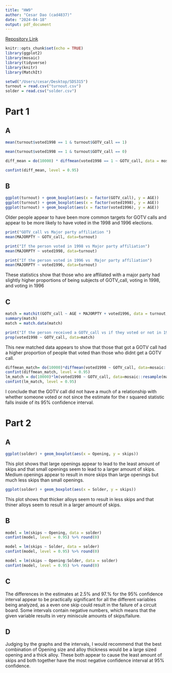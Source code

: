 ```yaml
---
title: "HW9"
author: "Cesar Dao (cad4837)"
date: "2024-04-18"
output: pdf_document
---
```

[Repository Link](https://github.com/cedaco/SDS315_HW9)

```r
knitr::opts_chunk$set(echo = TRUE)
library(ggplot2)
library(mosaic)
library(tidyverse)
library(knitr)
library(MatchIt)
```

```r
setwd("/Users/cesar/Desktop/SDS315")
turnout = read.csv("turnout.csv")
solder = read.csv("solder.csv")

```
# Part 1

## A
```r

mean(turnout$voted1998 == 1 & turnout$GOTV_call == 1)

mean(turnout$voted1998 == 1 & turnout$GOTV_call == 0)

diff_mean = do(10000) * diffmean(voted1998 == 1 ~ GOTV_call, data = mosaic::resample(turnout))

confint(diff_mean, level = 0.95)


```

## B
```r
ggplot(turnout) + geom_boxplot(aes(x = factor(GOTV_call), y = AGE)) 
ggplot(turnout) + geom_boxplot(aes(x = factor(voted1998), y = AGE)) 
ggplot(turnout) + geom_boxplot(aes(x = factor(voted1996), y = AGE)) 

```
Older people appear to have been more common targets for GOTV calls and appear to be more likely to have voted in the 1998 and 1996 elections.

```r
print("GOTV_call vs Major party affiliation ")
mean(MAJORPTY ~ GOTV_call, data=turnout)

print("If the person voted in 1998 vs Major party affiliation")
mean(MAJORPTY ~ voted1998, data=turnout)

print("If the person voted in 1996 vs  Major party affiliation")
mean(MAJORPTY ~ voted1996, data=turnout) 

```
These statistics show that those who are affiliated with a major party had slightly higher proportions of being subjects of GOTV_call, voting in 1998, and voting in 1996

## C
```r
match = matchit(GOTV_call ~ AGE + MAJORPTY + voted1996, data = turnout, ratio=5)
summary(match)
match = match.data(match)


```

```r
print("If the person received a GOTV_call vs if they voted or not in 1998")
prop(voted1998 ~ GOTV_call, data=match)
```

This new matched data appears to show that those that got a GOTV call had a higher proportion of people that voted than those who didnt get a GOTV call.

```r
diffmean_match= do(10000)*diffmean(voted1998 ~ GOTV_call, data=mosaic::resample(match))
confint(diffmean_match, level = 0.95)
lm_match = do(10000)*lm(voted1998 ~ GOTV_call, data=mosaic::resample(match))
confint(lm_match, level = 0.95)

```
I conclude that the GOTV call did not have a much of a relationship with whether someone voted or not since the estimate for the r squared statistic falls inside of its 95% confidence interval.

# Part 2

## A
```r
ggplot(solder) + geom_boxplot(aes(x = Opening, y = skips))
```
This plot shows that large openings appear to lead to the least amount of skips and that small openings seem to lead to a larger amount of skips. Medium openings appear to result in more skips than large openings but much less skips than small openings.

```r
ggplot(solder) + geom_boxplot(aes(x = Solder, y = skips))

```
This plot shows that thicker alloys seem to result in less skips and that thiner alloys seem to result in a larger amount of skips.

## B

```r
model = lm(skips ~ Opening, data = solder) 
confint(model, level = 0.95) %>% round(0)

model = lm(skips ~ Solder, data = solder) 
confint(model, level = 0.95) %>% round(0)

model = lm(skips ~ Opening:Solder, data = solder) 
confint(model, level = 0.95) %>% round(0)

```
## C

The differences in the estimates at 2.5% and 97.% for the 95% confidence interval appear to be practically significant for all the different variables being analyzed, as a even one skip could result in the failure of a circuit board. Some intervals contain negative numbers, which means that the given variable results in very miniscule amounts of skips/failure.

## D

Judging by the graphs and the intervals, I would recommend that the best combination of Opening size and alloy thickness would be a large sized opening and a thick alloy. These both appear to cause the least amount of skips and both together have the most negative confidence interval at 95% confidence.




